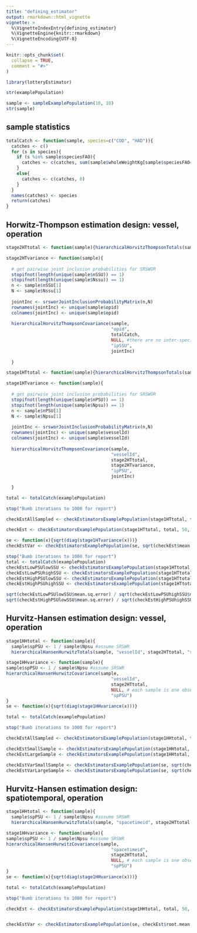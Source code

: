 ```yaml
---
title: "defining_estimator"
output: rmarkdown::html_vignette
vignette: >
  %\VignetteIndexEntry{defining_estimator}
  %\VignetteEngine{knitr::rmarkdown}
  %\VignetteEncoding{UTF-8}
---
```


```r
knitr::opts_chunk$set(
  collapse = TRUE,
  comment = "#>"
)
```

```r
library(lotteryEstimator)
```

```r
str(examplePopulation)
```

```r
sample <- sampleExamplePopulation(10, 10)
str(sample)
```

## sample statistics

```r
totalCatch <- function(sample, species=c("COD", "HAD")){
  catches <- c()
  for (s in species){
    if (s %in% sample$speciesFAO){
      catches <- c(catches, sum(sample$wholeWeightKg[sample$speciesFAO==s]))
    }
    else{
      catches <- c(catches, 0)
    }
  }
  names(catches) <- species
  return(catches)
}

```


## Horwitz-Thompson estimation design: vessel, operation

```r
stage2HTtotal <- function(sample){hierarchicalHorvitzThompsonTotals(sample, "opid", totalCatch, "ipSSU")}

```

```r
stage2HTvariance <- function(sample){
  
  # get pairwise joint inclusion probabilities for SRSWOR
  stopifnot(length(unique(sample$nSSU)) == 1)
  stopifnot(length(unique(sample$Nssu)) == 1)
  n <- sample$nSSU[1]
  N <- sample$Nssu[1]
  
  jointInc <- srsworJointInclusionProbabilityMatrix(n,N)
  rownames(jointInc) <- unique(sample$opid)
  colnames(jointInc) <- unique(sample$opid)
  
  hierarchicalHorvitzThompsonCovariance(sample, 
                                        "opid", 
                                        totalCatch, 
                                        NULL, #there are no inter-species covariances of total cacth in one operation
                                        "ipSSU", 
                                        jointInc)
  
  }
```

```r
stage1HTtotal <- function(sample){hierarchicalHorvitzThompsonTotals(sample, "vesselId", stage2HTtotal, "ipPSU")}
```

```r
stage1HTvariance <- function(sample){
  
  # get pairwise joint inclusion probabilities for SRSWOR
  stopifnot(length(unique(sample$nPSU)) == 1)
  stopifnot(length(unique(sample$Npsu)) == 1)
  n <- sample$nPSU[1]
  N <- sample$Npsu[1]
  
  jointInc <- srsworJointInclusionProbabilityMatrix(n,N)
  rownames(jointInc) <- unique(sample$vesselId)
  colnames(jointInc) <- unique(sample$vesselId)
  
  hierarchicalHorvitzThompsonCovariance(sample, 
                                        "vesselId", 
                                        stage2HTtotal, 
                                        stage2HTvariance,
                                        "ipPSU", 
                                        jointInc)
  
  }
```


```r
total <- totalCatch(examplePopulation)

stop("Bumb iterations to 1000 for report")

checkEstAllSampled <- checkEstimatorsExamplePopulation(stage1HTtotal, total, 2, 72, 365)

checkEst <- checkEstimatorsExamplePopulation(stage1HTtotal, total, 50, 20, 2)

se <- function(x){sqrt(diag(stage1HTvariance(x)))}
checkEstVar <- checkEstimatorsExamplePopulation(se, sqrt(checkEst$mean.sq.error), 50, 20, 2)


```


```r

stop("Bumb iterations to 1000 for report")
total <- totalCatch(examplePopulation)
checkEstLowPSUlowSSU <- checkEstimatorsExamplePopulation(stage1HTtotal, total, 50, 10, 2)
checkEstLowPSUhighSSU <- checkEstimatorsExamplePopulation(stage1HTtotal, total, 50, 10, 20)
checkEstHighPSUlowSSU <- checkEstimatorsExamplePopulation(stage1HTtotal, total, 50, 65, 2)
checkEstHighPSUhighSSU <- checkEstimatorsExamplePopulation(stage1HTtotal, total, 50, 65, 20)

sqrt(checkEstLowPSUlowSSU$mean.sq.error) / sqrt(checkEstLowPSUhighSSU$mean.sq.error)
sqrt(checkEstHighPSUlowSSU$mean.sq.error) / sqrt(checkEstHighPSUhighSSU$mean.sq.error)

```

## Hurvitz-Hansen estimation design: vessel, operation

```r
stage1HHtotal <- function(sample){
  sample$spPSU <- 1 / sample$Npsu #assume SRSWR
  hierarchicalHansenHurwitzTotals(sample, "vesselId", stage2HTtotal, "spPSU")}
```

```r
stage1HHvariance <- function(sample){
sample$spPSU <- 1 / sample$Npsu #assume SRSWR
hierarchicalHansenHurwitzCovariance(sample, 
                                        "vesselId", 
                                        stage2HTtotal, 
                                        NULL, # each sample is one observation, so the covariance is 0
                                        "spPSU")
}
se <- function(x){sqrt(diag(stage1HHvariance(x)))}
```

```r
total <- totalCatch(examplePopulation)

stop("Bumb iterations to 1000 for report")

checkEstAllSampled <- checkEstimatorsExamplePopulation(stage1HHtotal, total, 2, 72, 365)

checkEstSmallSample <- checkEstimatorsExamplePopulation(stage1HHtotal, total, 50, 10, 2)
checkEstLargeSample <- checkEstimatorsExamplePopulation(stage1HHtotal, total, 50, 50, 2)

checkEstVarSmallSample <- checkEstimatorsExamplePopulation(se, sqrt(checkEstSmallSample$mean.sq.error), 50, 10, 2)
checkEstVarLargeSample <- checkEstimatorsExamplePopulation(se, sqrt(checkEstLargeSample$mean.sq.error), 50, 50, 2)

```


## Hurvitz-Hansen estimation design: spatiotemporal, operation

```r
stage1HHtotal <- function(sample){
  sample$spPSU <- 1 / sample$Npsu #assume SRSWR
  hierarchicalHansenHurwitzTotals(sample, "spacetimeid", stage2HTtotal, "spPSU")}
```

```r
stage1HHvariance <- function(sample){
sample$spPSU <- 1 / sample$Npsu #assume SRSWR
hierarchicalHansenHurwitzCovariance(sample, 
                                        "spacetimeid", 
                                        stage2HTtotal, 
                                        NULL, # each sample is one observation, so the covariance is 0
                                        "spPSU")
}
se <- function(x){sqrt(diag(stage1HHvariance(x)))}
```

```r
total <- totalCatch(examplePopulation)

stop("Bumb iterations to 1000 for report")

checkEst <- checkEstimatorsExamplePopulation(stage1HHtotal, total, 50, 120, 2, PSU="spacetimeid")


checkEstVar <- checkEstimatorsExamplePopulation(se, checkEst$root.mean.sq.error, 50, 120, 2, PSU="spacetimeid")


```
